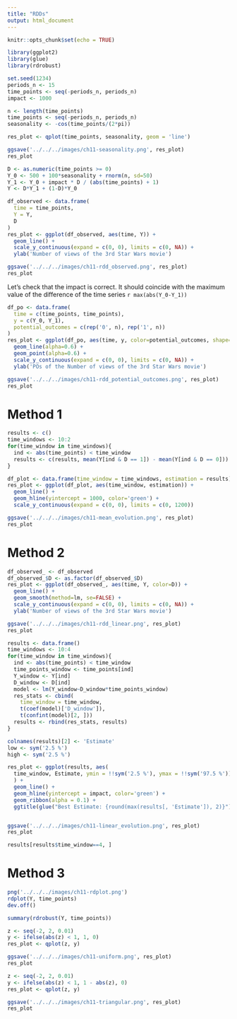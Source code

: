 ```yaml
---
title: "RDDs"
output: html_document
---
```


```r
knitr::opts_chunk$set(echo = TRUE)
```

```r
library(ggplot2)
library(glue)
library(rdrobust)
```

```r
set.seed(1234)
periods_n <- 15
time_points <- seq(-periods_n, periods_n)
impact <- 1000

n <- length(time_points)
time_points <- seq(-periods_n, periods_n)
seasonality <- -cos(time_points/(2*pi))
```

```r
res_plot <- qplot(time_points, seasonality, geom = 'line')

ggsave('../../../images/ch11-seasonality.png', res_plot)
res_plot
```

```r
D <- as.numeric(time_points >= 0)
Y_0 <- 500 + 100*seasonality + rnorm(n, sd=50)
Y_1 <- Y_0 + impact * D / (abs(time_points) + 1)
Y <- D*Y_1 + (1-D)*Y_0
```


```r
df_observed <- data.frame(
  time = time_points,
  Y = Y, 
  D
)
res_plot <- ggplot(df_observed, aes(time, Y)) +
  geom_line() +
  scale_y_continuous(expand = c(0, 0), limits = c(0, NA)) +
  ylab('Number of views of the 3rd Star Wars movie')

ggsave('../../../images/ch11-rdd_observed.png', res_plot)
res_plot
```


Let's check that the impact is correct. It should coincide with the maximum value of the difference of the time series `r max(abs(Y_0-Y_1))`

```r
df_po <- data.frame(
  time = c(time_points, time_points),
  y = c(Y_0, Y_1),
  potential_outcomes = c(rep('0', n), rep('1', n))
)
res_plot <- ggplot(df_po, aes(time, y, color=potential_outcomes, shape=potential_outcomes)) +
  geom_line(alpha=0.6) +
  geom_point(alpha=0.6) +
  scale_y_continuous(expand = c(0, 0), limits = c(0, NA)) +
  ylab('POs of the Number of views of the 3rd Star Wars movie')

ggsave('../../../images/ch11-rdd_potential_outcomes.png', res_plot)
res_plot
```


# Method 1

```r
results <- c()
time_windows <- 10:2
for(time_window in time_windows){
  ind <- abs(time_points) < time_window
  results <- c(results, mean(Y[ind & D == 1]) - mean(Y[ind & D == 0]))
}

df_plot <- data.frame(time_window = time_windows, estimation = results)
res_plot <- ggplot(df_plot, aes(time_window, estimation)) +
  geom_line() +
  geom_hline(yintercept = 1000, color='green') +
  scale_y_continuous(expand = c(0, 0), limits = c(0, 1200)) 

ggsave('../../../images/ch11-mean_evolution.png', res_plot)
res_plot
```

# Method 2

```r
df_observed_ <- df_observed
df_observed_$D <- as.factor(df_observed_$D)
res_plot <- ggplot(df_observed_, aes(time, Y, color=D)) +
  geom_line() +
  geom_smooth(method=lm, se=FALSE) +
  scale_y_continuous(expand = c(0, 0), limits = c(0, NA)) +
  ylab('Number of views of the 3rd Star Wars movie')

ggsave('../../../images/ch11-rdd_linear.png', res_plot)
res_plot
```


```r
results <- data.frame()
time_windows <- 10:4
for(time_window in time_windows){
  ind <- abs(time_points) < time_window
  time_points_window <- time_points[ind]
  Y_window <- Y[ind]
  D_window <- D[ind]
  model <- lm(Y_window~D_window*time_points_window)
  res_stats <- cbind(
    time_window = time_window,
    t(coef(model)['D_window']), 
    t(confint(model)[2, ]))
  results <- rbind(res_stats, results)
}

colnames(results)[2] <- 'Estimate'
low <- sym('2.5 %')
high <- sym('2.5 %')

res_plot <- ggplot(results, aes(
  time_window, Estimate, ymin = !!sym('2.5 %'), ymax = !!sym('97.5 %'))
  ) +
  geom_line() +
  geom_hline(yintercept = impact, color='green') +
  geom_ribbon(alpha = 0.1) +
  ggtitle(glue("Best Estimate: {round(max(results[, 'Estimate']), 2)}"))


ggsave('../../../images/ch11-linear_evolution.png', res_plot)
res_plot
```

```r
results[results$time_window==4, ]
```



# Method 3

```r
png('../../../images/ch11-rdplot.png')
rdplot(Y, time_points)
dev.off()
```


```r
summary(rdrobust(Y, time_points))
```


```r
z <- seq(-2, 2, 0.01)
y <- ifelse(abs(z) < 1, 1, 0)
res_plot <- qplot(z, y)

ggsave('../../../images/ch11-uniform.png', res_plot)
res_plot
```

```r
z <- seq(-2, 2, 0.01)
y <- ifelse(abs(z) < 1, 1 - abs(z), 0)
res_plot <- qplot(z, y)

ggsave('../../../images/ch11-triangular.png', res_plot)
res_plot
```

